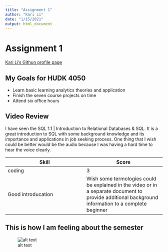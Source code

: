 ```yaml
---
title: "Assignment 1"
author: "Kari Li"
date: "1/15/2021"
output: html_document
---
```


# Assignment 1

[Kari Li's Githun profile page](https://github.com/Kaririri)


## My Goals for HUDK 4050

- Learn basic learning analytics theories and application
- Finish the seven course projects on time
- Attend six office hours


## Video Review

I have seen the SQL 1.1 | Introduction to Relational Databases & SQL. It is a great introduction to SQL with some background knowledge and its importance and applications in job seeking process. One thing that I wish could be better would be the audio because I was having a hard time to hear the voice clearly.


| Skill | Score |
|---|---|
| coding | 3 |
| Good introducation | Wish some termologies could be explained in the video or in a separate document to provide additional background information to a complete beginner |


## This is how I am feeling about the semester
![alt text](E:/Learning Analytics/assignment1/feeling.jpg "Hello Covid-19")

